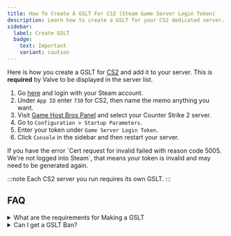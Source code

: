 ```yaml
---
title: How To Create A GSLT For CS2 (Steam Game Server Login Token)
description: Learn how to create a GSLT for your CS2 dedicated server.
sidebar:
  label: Create GSLT
  badge:
    text: Important
    variant: caution
---
```


Here is how you create a GSLT for [CS2](https://www.gamehostbros.com/cs2-server-hosting/) and add it to your server. This is **required** by Valve to be displayed in the server list.
<Steps>
1. Go [here](https://steamcommunity.com/dev/managegameservers) and login with your Steam account.
2. Under `App ID` enter `730` for CS2, then name the memo anything you want. 
3. Visit [Game Host Bros Panel](https://panel.gamehostbros.com/) and select your Counter Strike 2 server.
4. Go to `Configuration > Startup Parameters`.
5. Enter your token under `Game Server Login Token`. 
6. Click `Console` in the sidebar and then restart your server.
</Steps>
If you have the error `Cert request for invalid failed with reason code 5005.  We're not logged into Steam`, that means your token is invalid and may need to be generated again.

:::note
Each CS2 server you run requires its own GSLT.
:::

## FAQ

<details>
<summary>What are the requirements for Making a GSLT</summary>

Valve has some guidelines on what accounts are able to create a Game Server Login Token.

- Your Steam account must not be currently community banned or locked.
- Your Steam account must not be limited.
- Your Steam account must have a qualifying registered phone.
- Your Steam account must own the game for which you are creating a game server account.
- Your Steam account may create 1000 game server accounts.

</details>
<details>
<summary>Can I get a GSLT Ban?</summary>

In the past, Valve has token banned server owners that have used plugins that grant users special weapon skins, knifes or ranks. If Valve token bans you, this means you can no longer host servers from your account, and you will be temporarily banned from Competitive mode. **We strongly suggest you view Valves [Terms of Service](https://help.steampowered.com/en/faqs/view/07AF-502E-A104-BD4B)** to see what is an isn't allowed.

If your GSLT is banned then you will need to use another Steam account to generate tokens in the future.

</details>